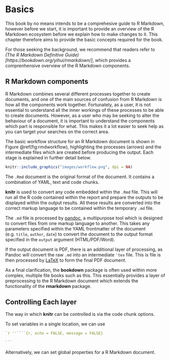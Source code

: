# Basics

This book by no means intends to be a comprehesive guide to R Markdown, however before we start, it is important to provide an overview of the R Markdown ecosystem before we explain how to make changes to it. This chapter therefore aims to provide the basic concepts required for the book.

For those seeking the background, we recommend that readers refer to *(The R Markdown Definitive Guide)[https://bookdown.org/yihui/rmarkdown/]*, which provides a comprenhensive overview of the R Markdown components.

## R Markdown components

<!--- https://stackoverflow.com/questions/40563479/relationship-between-r-markdown-knitr-pandoc-and-bookdown --->

R Markdown combines several different processes together to create documents, and one of the main sources of confusion from R Markdown is how all the components work together. Fortunately, as a user, it is not essential to understand all the inner workings of these processes to be able to create documents. However, as a user who may be seeking to alter the behaviour of a document, it is important to understand the components which part is responsible for what. This makes it a lot easier to seek help as you can target your searches on the correct area.

The basic workflow structure for an R Markdown document is shown in Figure \@ref(fig:rmdworkflow), highlighting the processes (arrows) and the intermediate files which are created before producing the output. Each stage is explained in further detail below.

```r
knitr::include_graphics("images/workflow.png", dpi = NA)
```

The `.Rmd` document is the original format of the document. It contains a combination of YAML, text and code chunks.

**knitr** is used to convert any code embedded within the `.Rmd` file. This will run all the R code contained within the report and prepare the outputs to be displayed within the output results. All these results are converted into the correct markup language to be contained within the temporary `.md` file.

The `.md` file is processed by [pandoc](https://pandoc.org/), a multipurpose tool which is designed to convert files from one markup language to another. This takes any parameters specified within the YAML frontmatter of the document (e.g. `title`, `author`, `date`) to convert the document to the output format specified in the `output` argument (HTML/PDF/Word).

If the output document is PDF, there is an additional layer of processing, as Pandoc will convert the raw `.md` into an intermediate `'tex` file. This is file is then processed by [LaTeX](https://www.latex-project.org/about/) to form the final PDF document.

As a final clarification, the **bookdown** package is often used within more complex, multiple file books such as this. This essentially provides a layer of preprocessing to the R Markdown document which extends the functionality of the **rmarkdown** package.

## Controlling Each layer

The way in which **knitr** can be controlled is via the code chunk options.

To set variables in a single location, we can use

````r
`r ''````{r, echo = FALSE, message = FALSE}

```
````

Alternatively, we can set global properties for a R Markdown document.











